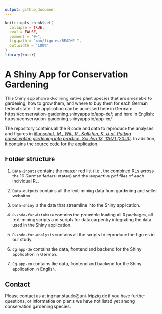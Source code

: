 ```yaml
---
output: github_document
---
```


<!-- README.md is generated from README.Rmd. Please edit that file -->

```r
knitr::opts_chunk$set(
  collapse = TRUE,
  eval = FALSE,
  comment = "#>",
  fig.path = "man/figures/README-",
  out.width = "100%"
)
library(knitr)
```

# A Shiny App for Conservation Gardening

This Shiny app shows declining native plant species that are amenable to gardening, how to grow them, and where to buy them for each German federal state. The application can be accessed here in German:  https://conservation-gardening.shinyapps.io/app-de/; and here in English: https://conservation-gardening.shinyapps.io/app-en/

The repository contains all the R code and data to reproduce the analyses and
figures in [*Munschek, M., Witt, R., Kaltofen, K. et al. Putting conservation gardening into practice. 
      Sci Rep 13, 12671 (2023)*](https://doi.org/10.1038/s41598-023-39432-8). In addition, it contains the [source code](https://github.com/istaude/conservation-gardening-shiny-app/tree/master/CG-App) for the application.

## Folder structure

1. `Data-inputs` contains the master red list (i.e., the combined RLs across the 16 German federal states) and the respective pdf files of each individual RL.

2. `Data-outputs` contains all the text-mining data from gardening and seller websites.

3. `Data-shiny` is the data that streamline into the Shiny application.

4. `R-code-for-database` contains the preamble loading all R packages, all text-mining scripts and scripts for data carpentry integrating the data used in the Shiny application.

4. `R-code-for-analysis` contains all the scripts to reproduce the figures in our study.

5. `Cg-app-de` contains the data, frontend and backend for the Shiny application in German.

5. `Cg-app-en` contains the data, frontend and backend for the Shiny application in English.


## Contact
Please contact us at ingmar.staude@uni-leipzig.de if you have further questions, or information on plants we have not listed yet among conservation gardening species.


